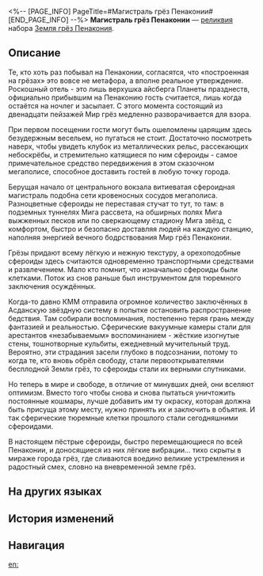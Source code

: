 <%-- [PAGE_INFO]
PageTitle=#Магистраль грёз Пенаконии#
[END_PAGE_INFO] --%>
{{Реликвия Инфобокс
|id          = 63126
|Изображение = Предмет Магистраль грёз Пенаконии.png
|Набор       = Земля грёз Пенакония
|Предмет     = Соединительная вязь
|Упоминания  = 
}}
{{Описание|В Мире грёз Пенаконии здания опоясаны витиеватыми траекториями, на которых рассекают, перевозя пассажиров, особые сфероиды. Так разнообразные и яркие сновидения соединяются воедино.}}
'''Магистраль грёз Пенаконии''' — [[реликвия]] набора [[Земля грёз Пенакония]].

==Описание==
Те, кто хоть раз побывал на Пенаконии, согласятся, что «построенная на грёзах» это вовсе не метафора, а вполне реальное утверждение. Роскошный отель - это лишь верхушка айсберга Планеты празднеств, официально прибывшим на Пенаконию гость считается, лишь когда остаётся на ночлег и засыпает. С этого момента состоящий из двенадцати пейзажей Мир грёз медленно разворачивается для взора.

При первом посещении гости могут быть ошеломлены царящим здесь безудержным весельем, но пугаться не стоит. Достаточно посмотреть наверх, чтобы увидеть клубок из металлических рельс, рассекающих небоскрёбы, и стремительно катящиеся по ним сфероиды - самое примечательное средство передвижения в этом сказочном мегаполисе, способное доставить гостей в любую точку города.

Берущая начало от центрального вокзала витиеватая сфероидная магистраль подобна сети кровеносных сосудов мегаполиса. Разноцветные сфероиды не переставая стучат то тут, то там: в подземных туннелях Мига рассвета, на обширных полях Мига выжженных песков или по сверкающему стадиону Мига звёзд, с комфортом, быстро и безопасно доставляя людей на каждую станцию, наполняя энергией вечного бодрствования Мир грёз Пенаконии.

Грёзы придают всему лёгкую и нежную текстуру, а орехоподобные сфероиды здесь считаются одновременно транспортными средствами и развлечением. Мало кто помнит, что изначально сфероиды были клетками. Поток из снов раньше был инструментом для тюремного заключения осуждённых.

Когда-то давно КММ отправила огромное количество заключённых в Асданскую звёздную систему в попытке остановить распространение бедствия. Там собирали воспоминания, постепенно теряя грань между фантазией и реальностью. Сферические вакуумные камеры стали для арестантов «незабываемым» воспоминанием - жёсткие изогнутые стены, тошнотворные кульбиты, ежедневный мучительный труд. Вероятно, эти страдания засели глубоко в подсознании, потому то когда те, кто вновь обрёл свободу, стали первооткрывателями бесплодной Земли грёз, то сфероиды стали их верными спутниками.

Но теперь в мире и свободе, в отличие от минувших дней, они вселяют оптимизм. Вместо того чтобы снова и снова пытаться уничтожить постоянные кошмары, лучше добавить им ту окраску, которая должна быть присуща этому месту, нужно принять их и заключить в объятия. И так сферические тюремные клетки прошлого стали сегодняшними сфероидами.

В настоящем пёстрые сфероиды, быстро перемещающиеся по всей Пенаконии, и доносящиеся из них лёгкие вибрации... тихо скрыты в мираже города грёз, где сливаются воедино великие устремления и радостный смех, словно на вневременной земле грёз.

==На других языках==
{{На других языках
|en   = Penacony's Dream-Seeking Tracks
|zhs  = 匹诺康尼的逐梦轨道
|zht  = 匹諾康尼的逐夢軌道
|ja   = ピノコニーの{{Rubi|夢追|ゆめお}}い{{Rubi|軌道|きどう}}
|ko   = 페나코니의 꿈을 좇는 궤도
|es   = Vías de búsqueda de sueños de Colonipenal
|fr   = Rails des rêves de Penacony
|ru   = Магистраль грёз Пенаконии
|th   = Penacony's Dream-Seeking Tracks
|vi   = Cung Đường Mộng Mơ Penacony
|de   = Penaconys Traumsuchspuren
|id   = Penacony's Dream-Seeking Tracks
|pt   = Pistas Sonhadoras de Penacony
}}

==История изменений==
{{История изменений|3.5}}

==Навигация==
{{Набор Реликвий Навбокс|Земля грёз Пенакония}}

[[en:]]